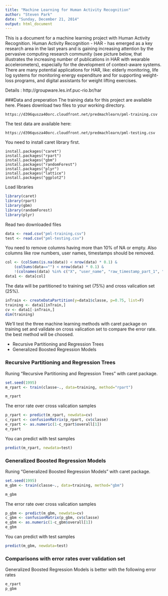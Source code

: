 ```yaml
---
title: "Machine Learning for Human Activity Recognition"
author: "Steven Park"
date: "Sunday, December 21, 2014"
output: html_document
---
```


This is a document for a machine learning project with Human Activity Recognition. Human Activity Recognition - HAR - has emerged as a key research area in the last years and is gaining increasing attention by the pervasive computing research community (see picture below, that illustrates the increasing number of publications in HAR with wearable accelerometers), especially for the development of context-aware systems. There are many potential applications for HAR, like: elderly monitoring, life log systems for monitoring energy expenditure and for supporting weight-loss programs, and digital assistants for weight lifting exercises. 

Details : http://groupware.les.inf.puc-rio.br/har

###Data and preperation
The training data for this project are available here. Pleaes download two files to your working directory.

    https://d396qusza40orc.cloudfront.net/predmachlearn/pml-training.csv
    
The test data are available here: 

    https://d396qusza40orc.cloudfront.net/predmachlearn/pml-testing.csv

You need to install caret library first.

    install.packages("caret")
    install.packages("rpart")
    install.packages("gbm")
    install.packages("randomForest")
    install.packages("plyr")
    install.packages("lattice")
    install.packages("ggplot2")

Load libraries
```r
library(caret) 
library(rpart) 
library(gbm)
library(randomForest) 
library(plyr)
```
Read two downloaded files
```r
data <- read.csv("pml-training.csv")
test <- read.csv("pml-testing.csv")
```
You need to remove columns having more than 10% of NA or empty. Also columns like row numbers, user names, timestamps should be removed.
```r
col <- (colSums(is.na(data)) < nrow(data) * 0.1) & 
    (colSums(data=="") < nrow(data) * 0.1) & 
    !(colnames(data) %in% c("X", "user_name", "raw_timestamp_part_1", "raw_timestamp_part_2", "cvtd_timestamp"))
data1 <- data[col]
```

The data will be partitioned to training set (75%) and cross valication set (25%).

```r
inTrain <- createDataPartition(y=data1$classe, p=0.75, list=F)
training <- data1[inTrain,]
cv <- data1[-inTrain,]
dim(training)
```
We'll test the three machine learning methods with caret package on training set and validate on cross valication set to compare the error rate. the best method will be choosed.

* Recursive Partitioning and Regression Trees
* Generalized Boosted Regression Models

### Recursive Partitioning and Regression Trees

Runing "Recursive Partitioning and Regression Trees" with caret package.
```r
set.seed(1995)
m_rpart <- train(classe~., data=training, method="rpart")
```
```r
m_rpart 
```
The error rate over cross valication samples
```r
p_rpart <- predict(m_rpart, newdata=cv)
c_rpart <- confusionMatrix(p_rpart, cv$classe)
e_rpart <- as.numeric(1-c_rpart$overall[1])
e_rpart
```
You can predict with test samples 
```r
predict(m_rpart, newdata=test)
```

### Generalized Boosted Regression Models

Runing "Generalized Boosted Regression Models" with caret package.
```r
set.seed(1995)
m_gbm <- train(classe~., data=training, method="gbm")
```
```r
m_gbm
```
The error rate over cross valication samples
```r
p_gbm <- predict(m_gbm, newdata=cv)
c_gbm <- confusionMatrix(p_gbm, cv$classe)
e_gbm <- as.numeric(1-c_gbm$overall[1])
e_gbm
```
You can predict with test samples 
```r
predict(m_gbm, newdata=test)
```

### Comparisons with error rates over validation set

Generalized Boosted Regression Models is better with the following error rates

```r
e_rpart
p_gbm
```
